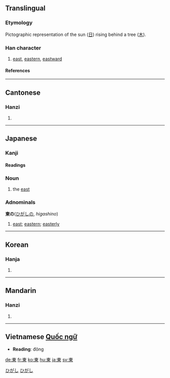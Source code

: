 {{see|东}}<!-- may be replaced by zh-forms -->

==Translingual==
{{Han stroke| The top-most horizontal stroke is done, from left to right.  The left-most vertical stroke is done, from top to bottom.  The horizontal line that's second from the top and the right-most vertical line are done in one stroke, from top-left to bottom-right.  The horizontal line in the middle of the 'box' is done, from left to right.  The bottom-most horizontal line is done, from left to right.  The middle vertical line is done, from top to bottom.  The diagonal line on the left is done, from top-right to bottom-left.  The diagonal line on the right is done, from top-left to bottom-right.}}
===Etymology===
Pictographic representation of the sun ([[日]]) rising behind a tree ([[木]]).
===Han character===
{{Han char|rn=75|rad=木|as=04|sn=8|four=5090<sub>6</sub>|canj=木田 (DW)}}
# [[east]], [[eastern]], [[eastward]]
====References====
{{Han ref|kx=0513.120|dkj=14499|dj=0899.080|hdz=21165.040|uh=6771|ud=26481|bh=AA46|bd=43590}}
----

==Cantonese==
===Hanzi===
{{yue-hanzi|jyut=|y=[[dung1]]}}
# {{defn|Cantonese}}
----

== Japanese ==
[[Category:1000_Japanese_basic_words|ひがし]]

===Kanji===
{{ja-kanji|grade=2|rs=木04}}
====Readings====
{{ja-readings|on=[[とう]] (tō)|kun=[[ひがし]] (higashi), [[あずま]] (azuma)}}

=== Noun ===
{{ja-noun|hira=ひがし|rom=higashi}}
# the [[east]]

=== Adnominals ===
'''東の'''([[ひがし]]の, ''higashino'')
# [[east]]; [[eastern]]; [[easterly]]
[[Category:Japanese adnominals|ひがし]]
----

==Korean==
===Hanja===
{{ko-hanja|hangeul=동|eumhun=|rv=dong|mr=tong|y=tong}}
# {{defn|Korean}}
----
==Mandarin==
===Hanzi===
{{cmn-hanzi|sim=东|pin=[[dōng]] ([[dong1]])|wg=tung<sup>1</sup>|y=}}
# {{defn|Mandarin}}
----

== Vietnamese [[Quốc ngữ]] ==

* '''Reading''': đông <!--hốc-->




[[de:東]]
[[fr:東]]
[[ko:東]]
[[hu:東]]
[[ja:東]]
[[sv:東]]